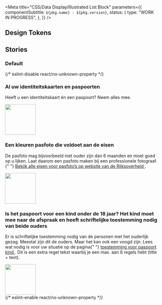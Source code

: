 
<Meta
  title="CSS/Data Display/Illustrated List Block"
  parameters={{
    componentSubtitle: `${pkg.name} - ${pkg.version}`,
    status: {
      type: "WORK IN PROGRESS",
    },
  }}
/>

<Description markdown={readme} />

## Design Tokens

<DesignTokenDocBlock categoryName="Illustrated List Block" viewType="table" />

## Stories

### Default

<Canvas>
  {/* eslint-disable react/no-unknown-property */}
  <Story name="Default">
    <div class="denhaag-illustrated-list-block">
      <div class="denhaag-illustrated-list-block__content">
        <h3 class="utrecht-heading-4">Al uw identiteitskaarten en paspoorten</h3>
        <p class="utrecht-paragraph">Heeft u een identiteitskaart én een paspoort? Neem alles mee. </p>
      </div>
      <img
        class="denhaag-illustrated-list-block__image"
        src="https://via.placeholder.com/100x100"
        alt=""
        width="100"
        height="100"
        loading="lazy"
      />
    </div>
    <div class="denhaag-illustrated-list-block">
      <div class="denhaag-illustrated-list-block__content">
        <h3 class="utrecht-heading-4">Een kleuren pasfoto die voldoet aan de eisen</h3>
        <p class="utrecht-paragraph">
          De pasfoto mag bijvoorbeeld niet ouder zijn dan 6 maanden en moet goed op u lijken. Laat daarom een pasfoto
          maken bij een professionele fotograaf.{" "}
          <a href="#example-link" class="denhaag-link" tabindex="0">
            <span class="denhaag-link__label">Bekijk alle eisen voor pasfoto’s op website van de Rijksoverheid</span>
          </a>
          .
        </p>
      </div>
      <img
        class="denhaag-illustrated-list-block__image"
        src="https://via.placeholder.com/100x100"
        alt=""
        width="100"
        height="100"
        loading="lazy"
      />
    </div>
    <div class="denhaag-illustrated-list-block">
      <div class="denhaag-illustrated-list-block__content">
        <h3 class="utrecht-heading-4">
          Is het paspoort voor een kind onder de 18 jaar? Het kind moet mee naar de afspraak en heeft schriftelijke
          toestemming nodig van beide ouders
        </h3>
        <p class="utrecht-paragraph">
          Er is schriftelijke toestemming nodig van de personen met het ouderlijk gezag. Meestal zijn dit de ouders.
          Maar het kan ook een voogd zijn. Lees wat nodig is voor uw situatie op de pagina{" "}
          <a href="#example-link" class="denhaag-link" tabindex="0">
            <span class="denhaag-link__label">toestemming voor paspoort kind</span>
          </a>
          . Dit is een extra regel tekst waarbij je een max. aan 6 regels hebt (title + text).
        </p>
      </div>
      <img
        class="denhaag-illustrated-list-block__image"
        src="https://via.placeholder.com/100x100"
        alt=""
        width="100"
        height="100"
        loading="lazy"
      />
    </div>
  </Story>
  {/* eslint-enable react/no-unknown-property */}
</Canvas>
